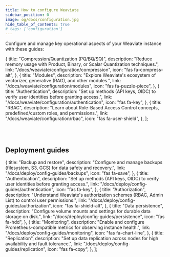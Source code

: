 ```yaml
---
title: How to configure Weaviate
sidebar_position: 0
image: og/docs/configuration.jpg
hide_table_of_contents: true
# tags: ['configuration']
---
```


Configure and manage key operational aspects of your Weaviate instance with these guides:


  {
    title: "Compression/Quantization (PQ/BQ/SQ)",
    description:
      "Reduce memory usage with Product, Binary, or Scalar Quantization techniques.",
    link: "/docs/weaviate/configuration/compression",
    icon: "fas fa-compress-alt",
  },
  {
    title: "Modules",
    description:
      "Explore Weaviate's ecosystem of vectorizer, generative (RAG), and other modules.",
    link: "/docs/weaviate/configuration/modules",
    icon: "fas fa-puzzle-piece",
  },
  {
    title: "Authentication",
    description:
      "Set up methods (API keys, OIDC) to verify user identities before granting access.",
    link: "/docs/weaviate/configuration/authentication",
    icon: "fas fa-key",
  },
  {
    title: "RBAC",
    description:
      "Learn about Role-Based Access Control concepts, predefined/custom roles, and permissions.",
    link: "/docs/weaviate/configuration/rbac",
    icon: "fas fa-user-shield",
  },
];

<br />
<CardsSection items={configOpsData} />
<br />

## Deployment guides

  {
    title: "Backup and restore",
    description:
      "Configure and manage backups (filesystem, S3, GCS) for data safety and recovery.",
    link: "/docs/deploy/config-guides/backups",
    icon: "fas fa-save",
  },
  {
    title: "Authentication",
    description:
      "Set up methods (API keys, OIDC) to verify user identities before granting access.",
    link: "/docs/deploy/config-guides/authentication",
    icon: "fas fa-key",
  },
  {
    title: "Authorization",
    description:
      "Understand Weaviate's authorization schemes (RBAC, Admin List) to control user permissions.",
    link: "/docs/deploy/config-guides/authorization",
    icon: "fas fa-shield-alt",
  },
  {
    title: "Data persistence",
    description:
      "Configure volume mounts and settings for durable data storage on disk.",
    link: "/docs/deploy/config-guides/persistence",
    icon: "fas fa-hdd",
  },
  {
    title: "Monitoring",
    description:
      "Enable and configure Prometheus-compatible metrics for observing instance health.",
    link: "/docs/deploy/config-guides/monitoring",
    icon: "fas fa-chart-line",
  },
  {
    title: "Replication",
    description:
      "Set up data replication across nodes for high availability and fault tolerance.",
    link: "/docs/deploy/config-guides/replication",
    icon: "fas fa-copy",
  },
];

<br />
<CardsSection items={deployConfigOpsData} />
<br />

